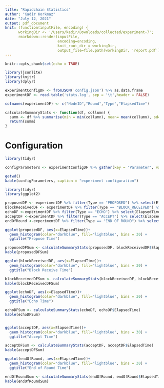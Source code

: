 ```yaml
---
title: "Rapidchain Statistics"
author: "Kadir Korkmaz"
date: "July 12, 2021"
output: pdf_document
knit: (function(inputFile, encoding) { 
      workingDir <- '/Users/kadir/Downloads/collected/experiment-7';
      rmarkdown::render(inputFile,
                        encoding=encoding,
                        knit_root_dir = workingDir,
                        output_file=file.path(workingDir, 'report.pdf')) })
---
```


```r
knitr::opts_chunk$set(echo = TRUE)
```

```r
library(jsonlite)
library(knitr)
library(dplyr)

experimentConfigDF <- fromJSON('config.json') %>% as.data.frame
experimentDF <- read.table('stats.log', sep = '\t',header = FALSE)

colnames(experimentDF) <- c("NodeID","Round","Type","ElapsedTime")

calculateSummaryStats <- function(df, collumn) {
  summ <- df %>% summarise(min = min(collumn), mean= mean(collumn), sd= sd(collumn), max = max(collumn))
  return(summ)
}
```

# Configuration

```r
library(tidyr)

configParameters <- experimentConfigDF %>% gather(key = "Parameter", value = "Value")

getwd()
kable(configParameters, caption = "experiment configuration")

```


\newpage

```r
library(tidyr)
library(ggplot2)

proposedDF <- experimentDF %>% filter(Type == "PROPOSED") %>% select(ElapsedTime)
blockReceivedDF <- experimentDF %>% filter(Type == "BLOCK_RECEIVED") %>% select(ElapsedTime)
echoDF <-experimentDF %>% filter(Type == "ECHO") %>% select(ElapsedTime)
acceptDF <-experimentDF %>% filter(Type == "ACCEPT") %>% select(ElapsedTime)
endOfRound <-experimentDF %>% filter(Type == "END_OF_ROUND") %>% select(ElapsedTime)

ggplot(proposedDF, aes(x=ElapsedTime))+
  geom_histogram(color="darkblue", fill="lightblue", bins = 30) +
  ggtitle("Propose Time")

proposedDFSum <- calculateSummaryStats(proposedDF, blockReceivedDF$ElapsedTime)
kable(proposedDFSum)

ggplot(blockReceivedDF, aes(x=ElapsedTime))+
  geom_histogram(color="darkblue", fill="lightblue", bins = 30) +
  ggtitle("Block Receive Time")

blockReceivedDFSum <- calculateSummaryStats(blockReceivedDF, blockReceivedDF$ElapsedTime)
kable(blockReceivedDFSum)

ggplot(echoDF, aes(x=ElapsedTime))+
  geom_histogram(color="darkblue", fill="lightblue", bins = 30) +
  ggtitle("Echo Time")

echoDFSum <- calculateSummaryStats(echoDF, echoDF$ElapsedTime)
kable(echoDFSum)


ggplot(acceptDF, aes(x=ElapsedTime))+
  geom_histogram(color="darkblue", fill="lightblue", bins = 30) +
  ggtitle("Accept Time")

acceptDFSum <- calculateSummaryStats(acceptDF, acceptDF$ElapsedTime)
kable(acceptDFSum)

ggplot(endOfRound, aes(x=ElapsedTime))+
  geom_histogram(color="darkblue", fill="lightblue", bins = 30) +
  ggtitle("End of Round Time")

endOfRoundSum <- calculateSummaryStats(endOfRound, endOfRound$ElapsedTime)
kable(endOfRoundSum)


```
